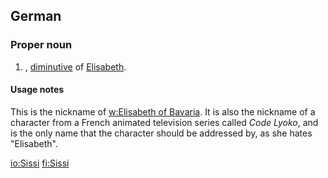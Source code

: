 {{see|sissi}}
==German==

===Proper noun===
{{infl|de|proper noun}}

# {{given name|female||de:}}, [[diminutive]] of [[Elisabeth#German|Elisabeth]].

====Usage notes====
This is the nickname of [[w:Elisabeth of Bavaria]]. It is also the nickname of a character from a French animated television series called ''Code Lyoko'', and is the only name that the character should be addressed by, as she hates "Elisabeth".



[[io:Sissi]]
[[fi:Sissi]]